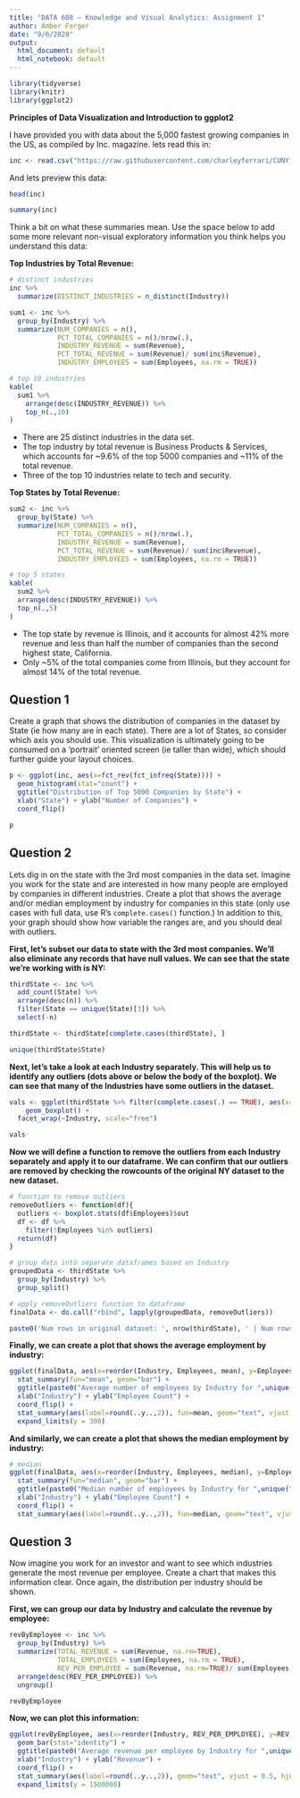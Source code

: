 ```yaml
---
title: "DATA 608 – Knowledge and Visual Analytics: Assignment 1"
author: Amber Ferger
date: "9/6/2020"
output:
  html_document: default
  html_notebook: default
---
```


```r
library(tidyverse)
library(knitr)
library(ggplot2)
```

**Principles of Data Visualization and Introduction to ggplot2**

I have provided you with data about the 5,000 fastest growing companies in the US, as compiled by Inc. magazine. lets read this in:

```r

inc <- read.csv("https://raw.githubusercontent.com/charleyferrari/CUNY_DATA_608/master/module1/Data/inc5000_data.csv", header= TRUE)

```

And lets preview this data:

```r

head(inc)

```

```r

summary(inc)

```

Think a bit on what these summaries mean. Use the space below to add some more relevant non-visual exploratory information you think helps you understand this data:  

**Top Industries by Total Revenue: **
```r

# distinct industries 
inc %>%
  summarize(DISTINCT_INDUSTRIES = n_distinct(Industry))

```

```r
sum1 <- inc %>%
  group_by(Industry) %>%
  summarize(NUM_COMPANIES = n(),
            PCT_TOTAL_COMPANIES = n()/nrow(.),
            INDUSTRY_REVENUE = sum(Revenue),
            PCT_TOTAL_REVENUE = sum(Revenue)/ sum(inc$Revenue),
            INDUSTRY_EMPLOYEES = sum(Employees, na.rm = TRUE)) 

# top 10 industries
kable(
  sum1 %>%
    arrange(desc(INDUSTRY_REVENUE)) %>%
    top_n(.,10)
)
```

* There are 25 distinct industries in the data set. 
* The top industry by total revenue is Business Products & Services, which accounts for ~9.6% of the top 5000 companies and ~11% of the total revenue.
* Three of the top 10 industries relate to tech and security.  


**Top States by Total Revenue: **
```r
sum2 <- inc %>%
  group_by(State) %>%
  summarize(NUM_COMPANIES = n(),
            PCT_TOTAL_COMPANIES = n()/nrow(.),
            INDUSTRY_REVENUE = sum(Revenue),
            PCT_TOTAL_REVENUE = sum(Revenue)/ sum(inc$Revenue),
            INDUSTRY_EMPLOYEES = sum(Employees, na.rm = TRUE)) 

# top 5 states
kable(
  sum2 %>%
  arrange(desc(INDUSTRY_REVENUE)) %>%
  top_n(.,5)
)

```

* The top state by revenue is Illinois, and it accounts for almost 42% more revenue and less than half the number of companies than the second highest state, California. 
* Only ~5% of the total companies come from Illinois, but they account for almost 14% of the total revenue.



## Question 1

Create a graph that shows the distribution of companies in the dataset by State (ie how many are in each state). There are a lot of States, so consider which axis you should use. This visualization is ultimately going to be consumed on a 'portrait' oriented screen (ie taller than wide), which should further guide your layout choices.

```r

p <- ggplot(inc, aes(x=fct_rev(fct_infreq(State)))) + 
  geom_histogram(stat="count") + 
  ggtitle("Distribution of Top 5000 Companies by State") +
  xlab("State") + ylab("Number of Companies") + 
  coord_flip() 

p

```

## Question 2

Lets dig in on the state with the 3rd most companies in the data set. Imagine you work for the state and are interested in how many people are employed by companies in different industries. Create a plot that shows the average and/or median employment by industry for companies in this state (only use cases with full data, use R's `complete.cases()` function.) In addition to this, your graph should show how variable the ranges are, and you should deal with outliers.  
  
**First, let's subset our data to state with the 3rd most companies. We'll also eliminate any records that have null values. We can see that the state we're working with is NY: **

```r

thirdState <- inc %>% 
  add_count(State) %>% 
  arrange(desc(n)) %>%
  filter(State == unique(State)[3]) %>%
  select(-n) 

thirdState <- thirdState[complete.cases(thirdState), ]

unique(thirdState$State)

```


**Next, let's take a look at each Industry separately. This will help us to identify any outliers (dots above or below the body of the boxplot). We can see that many of the Industries have some outliers in the dataset.  **
```r

vals <- ggplot(thirdState %>% filter(complete.cases(.) == TRUE), aes(x=Industry, y=Employees)) + 
    geom_boxplot() +
  facet_wrap(~Industry, scale="free")

vals

```


**Now we will define a function to remove the outliers from each Industry separately and apply it to our dataframe. We can confirm that our outliers are removed by checking the rowcounts of the original NY dataset to the new dataset. **
```r

# function to remove outliers
removeOutliers <- function(df){
  outliers <- boxplot.stats(df$Employees)$out
  df <- df %>%
    filter(!Employees %in% outliers)
  return(df)
}

# group data into separate dataframes based on Industry
groupedData <- thirdState %>% 
  group_by(Industry) %>%
  group_split()

# apply removeOutliers function to dataframe
finalData <- do.call("rbind", lapply(groupedData, removeOutliers))

paste0('Num rows in original dataset: ', nrow(thirdState), ' | Num rows in new dataset: ', nrow(finalData))

```

**Finally, we can create a plot that shows the average employment by industry: **

```r
 
ggplot(finalData, aes(x=reorder(Industry, Employees, mean), y=Employees)) + 
  stat_summary(fun="mean", geom="bar") + 
  ggtitle(paste0("Average number of employees by Industry for ",unique(finalData$State))) +
  xlab("Industry") + ylab("Employee Count") + 
  coord_flip() + 
  stat_summary(aes(label=round(..y..,2)), fun=mean, geom="text", vjust = 0.5, hjust = -0.05) +
  expand_limits(y = 300)

```

**And similarly, we can create a plot that shows the median employment by industry: **

```r

# median  
ggplot(finalData, aes(x=reorder(Industry, Employees, median), y=Employees)) + 
  stat_summary(fun="median", geom="bar") + 
  ggtitle(paste0("Median number of employees by Industry for ",unique(finalData$State))) +
  xlab("Industry") + ylab("Employee Count") + 
  coord_flip() + 
  stat_summary(aes(label=round(..y..,2)), fun=median, geom="text", vjust = 0.5, hjust = -0.05)

```

## Question 3

Now imagine you work for an investor and want to see which industries generate the most revenue per employee. Create a chart that makes this information clear. Once again, the distribution per industry should be shown.

**First, we can group our data by Industry and calculate the revenue by employee: **
```r

revByEmployee <- inc %>%
  group_by(Industry) %>%
  summarize(TOTAL_REVENUE = sum(Revenue, na.rm=TRUE),
            TOTAL_EMPLOYEES = sum(Employees, na.rm = TRUE),
            REV_PER_EMPLOYEE = sum(Revenue, na.rm=TRUE)/ sum(Employees, na.rm = TRUE)) %>%
  arrange(desc(REV_PER_EMPLOYEE)) %>%
  ungroup()

revByEmployee

```

**Now, we can plot this information: **

```r

ggplot(revByEmployee, aes(x=reorder(Industry, REV_PER_EMPLOYEE), y=REV_PER_EMPLOYEE)) + 
  geom_bar(stat="identity") +
  ggtitle(paste0("Average revenue per employee by Industry for ",unique(finalData$State))) +
  xlab("Industry") + ylab("Revenue") + 
  coord_flip() + 
  stat_summary(aes(label=round(..y..,2)), geom="text", vjust = 0.5, hjust = -0.05) +
  expand_limits(y = 1500000)
```